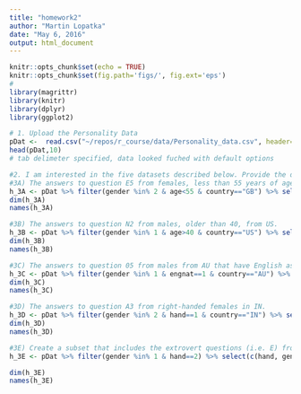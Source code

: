 ```yaml
---
title: "homework2"
author: "Martin Lopatka"
date: "May 6, 2016"
output: html_document
---
```


```r
knitr::opts_chunk$set(echo = TRUE)
knitr::opts_chunk$set(fig.path='figs/', fig.ext='eps')
#
library(magrittr)
library(knitr)
library(dplyr)
library(ggplot2)
```

```r
# 1. Upload the Personality Data
pDat <-  read.csv("~/repos/r_course/data/Personality_data.csv", header=TRUE, sep = "\t")
head(pDat,10)
# tab delimeter specified, data looked fuched with default options
```

```r
#2. I am interested in the five datasets described below. Provide the dimensions and column names for each dataset:
#3A) The answers to question E5 from females, less than 55 years of age, and from GB 
h_3A <- pDat %>% filter(gender %in% 2 & age<55 & country=="GB") %>% select(c(gender,age,country,E3))
dim(h_3A)
names(h_3A)

#3B) The answers to question N2 from males, older than 40, from US.
h_3B <- pDat %>% filter(gender %in% 1 & age>40 & country=="US") %>% select(c(gender,age,country,N2))
dim(h_3B)
names(h_3B)

#3C) The answers to question 05 from males from AU that have English as a native language.
h_3C <- pDat %>% filter(gender %in% 1 & engnat==1 & country=="AU") %>% select(c(gender,country,engnat,O5))
dim(h_3C)
names(h_3C)

#3D) The answers to question A3 from right-handed females in IN.
h_3D <- pDat %>% filter(gender %in% 2 & hand==1 & country=="IN") %>% select(c(hand,gender,country,A3))
dim(h_3D)
names(h_3D)

#3E) Create a subset that includes the extrovert questions (i.e. E) from only left-handed males. Arrange the data in ascending order by E1. 
h_3E <- pDat %>% filter(gender %in% 1 & hand==2) %>% select(c(hand, gender, starts_with("E"))) %>% select(-engnat) %>% arrange(E1)

dim(h_3E)
names(h_3E)

```